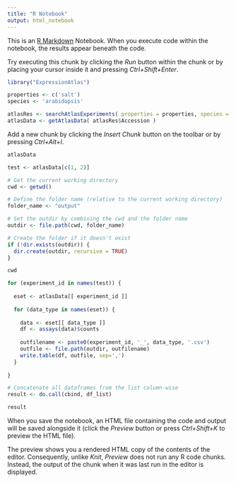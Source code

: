 ```yaml
---
title: "R Notebook"
output: html_notebook
---
```


This is an [R Markdown](http://rmarkdown.rstudio.com) Notebook. When you execute code within the notebook, the results appear beneath the code.

Try executing this chunk by clicking the *Run* button within the chunk or by placing your cursor inside it and pressing *Ctrl+Shift+Enter*.

```r
library("ExpressionAtlas")
```

```r
properties <- c('salt')
species <- 'arabidopsis'
```

```r
atlasRes <- searchAtlasExperiments( properties = properties, species = species )
atlasData <- getAtlasData( atlasRes$Accession )
```

Add a new chunk by clicking the *Insert Chunk* button on the toolbar or by pressing *Ctrl+Alt+I*.

```r
atlasData
```

```r
test <- atlasData[c(1, 2)]
```

```r
# Get the current working directory
cwd <- getwd()

# Define the folder name (relative to the current working directory)
folder_name <- "output"

# Set the outdir by combining the cwd and the folder name
outdir <- file.path(cwd, folder_name)

# Create the folder if it doesn't exist
if (!dir.exists(outdir)) {
  dir.create(outdir, recursive = TRUE)
}
```

```r
cwd
```

```r

for (experiment_id in names(test)) {
  
  eset <- atlasData[[ experiment_id ]]
 
  for (data_type in names(eset)) {
    
    data <- eset[[ data_type ]]
    df <- assays(data)$counts
    
    outfilename <- paste0(experiment_id, '_', data_type, '.csv')
    outfile <- file.path(outdir, outfilename)
    write.table(df, outfile, sep=',')
  }
  
}
```

```r
# Concatenate all dataframes from the list column-wise
result <- do.call(cbind, df_list)
```

```r
result
```

When you save the notebook, an HTML file containing the code and output will be saved alongside it (click the *Preview* button or press *Ctrl+Shift+K* to preview the HTML file).

The preview shows you a rendered HTML copy of the contents of the editor. Consequently, unlike *Knit*, *Preview* does not run any R code chunks. Instead, the output of the chunk when it was last run in the editor is displayed.
